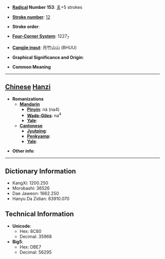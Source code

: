 * '''[[Wiktionary:Chinese radical index| Radical]] Number 153''': [[Wiktionary:Chinese radical index 豸|豸]]+5 strokes

* '''[[Wiktionary:Chinese total strokes index|Stroke number]]''': [[Wiktionary:Chinese total strokes index 12|12]]

* '''Stroke order''': 

* '''[[Wiktionary:Chinese four corner index|Four-Corner System]]''': 1227<sub>7</sub>

* '''[[Wiktionary:Chinese Cangjie index|Cangjie input]]''': 月竹山山 (BHUU)

* '''Graphical Significance and Origin''': 

* '''Common Meaning'''

----

== [[Chinese]] [[Hanzi]] ==

* '''Romanizations'''
** '''[[Mandarin]]'''
*** '''[[Pinyin]]''': nà (na4)
*** '''[[Wade-Giles]]''': na<sup>4</sup>
*** '''[[Yale]]''': 
** '''[[Cantonese]]'''
*** '''[[Jyutping]]''':
*** '''[[Penkyamp]]''': 
*** '''[[Yale]]''': 

* '''Other info''': 

----

== Dictionary Information ==

* KangXi: 1200.250
* Morobashi: 36526
* Dae Jaweon: 1662.250
* Hanyu Da Zidian: 63910.070

== Technical Information ==

* '''Unicode''':
** Hex: 8C80
** Decimal: 35968
* '''Big5''':
** Hex: DBE7
** Decimal: 56295